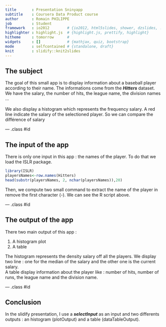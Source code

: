 ```yaml
---
title       : Presentation Sninyapp
subtitle    : Coursera Data Product course
author      : Romain PHILIPPE
job         : Student
framework   : io2012        # {io2012, html5slides, shower, dzslides, ...}
highlighter : highlight.js  # {highlight.js, prettify, highlight}
hitheme     : tomorrow      # 
widgets     : []            # {mathjax, quiz, bootstrap}
mode        : selfcontained # {standalone, draft}
knit        : slidify::knit2slides
---
```



## The subject

The goal of this small app is to display information about a baseball player according to their name.
The informations come from the ***Hitters*** dataset. We have the salary, the number of hits, the league name, the division names ...<br><br>
We also display a histogram which represents the frequency salary. A red line indicate the salary of the selectioned player. So we can compare the différence of salary 


--- .class #id 

## The input of the app

There is only one input in this app : the names of the player. To do that we load the ISLR package.
```r
library(ISLR)
playersNames<-row.names(Hitters)
head(substr(playersNames, 2, nchar(playersNames)),20)
```

Then, we compute two small command to extract the name of the player in remove the first character (-). We can see the R script above.

--- .class #id 

## The output of the app

There two main output of this app : <br>

1. A histogram plot
2. A table

The histogram represents the density salary off all the players. We display two line : one for the median of the salary and the other one is the current salary. <br>
A table display information about the player like : number of hits, number of runs, the league name and the division name.


--- .class #id 


## Conclusion

In the slidify presentation, I use a ***selectInput*** as an input and two differents outputs : an histogram (plotOutput) and a table (dataTableOutput). 

